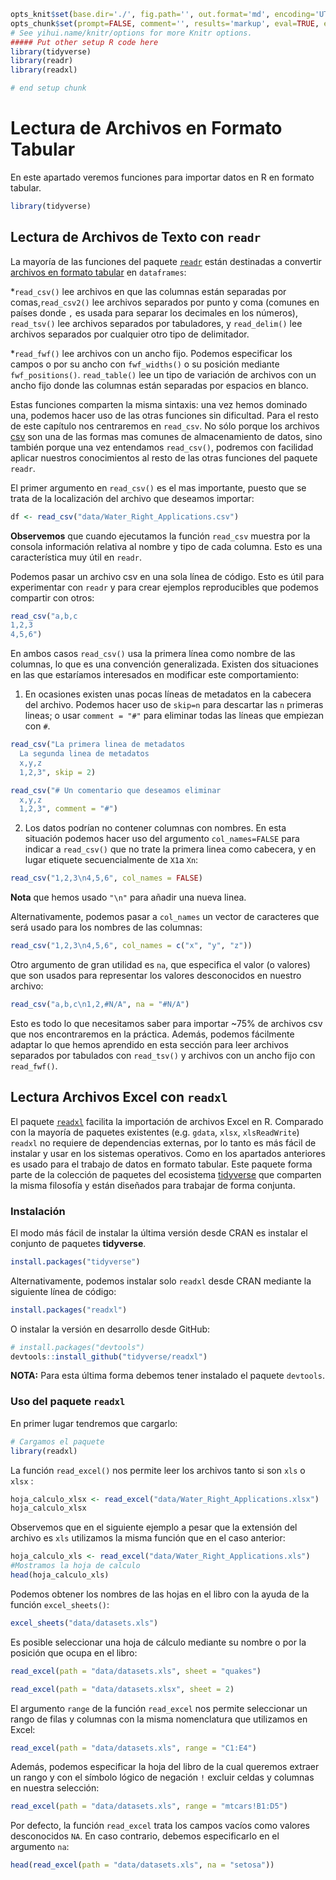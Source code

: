 ```r
opts_knit$set(base.dir='./', fig.path='', out.format='md', encoding='UTF-8')
opts_chunk$set(prompt=FALSE, comment='', results='markup', eval=TRUE, echo=TRUE)
# See yihui.name/knitr/options for more Knitr options.
##### Put other setup R code here
library(tidyverse)
library(readr)
library(readxl)

# end setup chunk
```


<!-- ```{r, include=FALSE} -->
<!-- tutorial::go_interactive() -->
<!-- ``` -->


# Lectura de Archivos en Formato Tabular

En este apartado veremos funciones para importar datos en R en formato tabular.


```r
library(tidyverse)
```

## Lectura de Archivos de Texto con `readr`

La mayoría de las funciones del paquete [`readr`](http://readr.tidyverse.org/) están destinadas a convertir [archivos en formato tabular](https://es.wikipedia.org/wiki/Valores_separados_por_comas) en `dataframes`:

*`read_csv()` lee archivos en que las columnas están separadas por comas,`read_csv2()` lee archivos separados por punto y coma (comunes en países donde `,` es usada para separar los decimales en los números),
`read_tsv()` lee archivos separados por tabuladores, y `read_delim()` lee archivos separados por cualquier otro tipo de delimitador.

*`read_fwf()` lee archivos con un ancho fijo. Podemos especificar los campos o por su ancho con `fwf_widths()` o su posición mediante `fwf_positions()`.
`read_table()` lee un tipo de variación de archivos con un ancho fijo donde las columnas están separadas por espacios en blanco.
  
Estas funciones comparten la misma sintaxis: una vez hemos dominado una,  podemos hacer uso de las otras funciones sin dificultad. Para el resto de este capítulo nos centraremos en `read_csv`.  No sólo porque los archivos [csv](https://es.wikipedia.org/wiki/Valores_separados_por_comas) son una de las formas mas comunes de almacenamiento de datos, sino también porque una vez entendamos `read_csv()`, podremos con facilidad aplicar nuestros conocimientos al resto de las otras funciones del paquete `readr`.

El primer argumento en `read_csv()` es el mas importante, puesto que se trata de la localización del archivo que deseamos importar:


```r
df <- read_csv("data/Water_Right_Applications.csv")
```

__Observemos__ que cuando ejecutamos la función `read_csv` muestra por la consola información relativa al nombre y tipo de cada columna. Esto es una característica muy útil en `readr`.
  
Podemos pasar un archivo csv en una sola línea de código. Esto es útil para experimentar con `readr` y para crear ejemplos reproducibles que podemos compartir con otros:


```r
read_csv("a,b,c
1,2,3
4,5,6")
```


En ambos casos `read_csv()` usa la primera línea como nombre de las columnas, lo que es una convención generalizada. Existen dos situaciones en las que estaríamos interesados en modificar este comportamiento:

1. En ocasiones existen unas pocas líneas de metadatos en la cabecera del archivo. Podemos hacer uso de `skip=n` para descartar las `n` primeras lineas; o usar `comment = "#"` para eliminar todas las líneas que empiezan con `#`.

    
```r
read_csv("La primera linea de metadatos
  La segunda linea de metadatos
  x,y,z
  1,2,3", skip = 2)

read_csv("# Un comentario que deseamos eliminar
  x,y,z
  1,2,3", comment = "#")
```

2. Los datos podrían no contener columnas con nombres. En esta situación podemos hacer uso del argumento `col_names=FALSE` para indicar a `read_csv()` que no trate la primera linea como cabecera, y en lugar etiquete secuencialmente de `X1`a `Xn`:

```r
read_csv("1,2,3\n4,5,6", col_names = FALSE)
```

__Nota__ que hemos usado `"\n"` para añadir una nueva linea.

Alternativamente, podemos pasar a `col_names` un vector de caracteres que será      usado para los nombres de las columnas:
  
```r
read_csv("1,2,3\n4,5,6", col_names = c("x", "y", "z"))
```


Otro argumento de gran utilidad es `na`, que especifica el valor (o valores) que son usados para representar los valores desconocidos en nuestro archivo:

```r
read_csv("a,b,c\n1,2,#N/A", na = "#N/A")
```

Esto es todo lo que necesitamos saber para importar ~75% de archivos csv que nos encontraremos en la práctica. Además, podemos fácilmente adaptar lo que hemos aprendido en esta sección para leer archivos separados por tabulados con `read_tsv()` y archivos con un ancho fijo con `read_fwf()`.
  


## Lectura Archivos Excel con `readxl` 

El paquete [`readxl`](http://readxl.tidyverse.org/) facilita la importación de archivos Excel en R. Comparado con la mayoría de paquetes existentes (e.g. `gdata`, `xlsx`, `xlsReadWrite`) `readxl` no requiere de dependencias externas, por lo tanto es más fácil de instalar y usar en los sistemas operativos. Como en los apartados anteriores es usado para el trabajo de datos en formato tabular. Este paquete forma parte de la colección de paquetes del ecosistema [tidyverse](http://tidyverse.org/) que comparten la misma filosofía y están diseñados para trabajar de forma conjunta.

### Instalación

El modo más fácil de instalar la última versión desde CRAN es instalar el conjunto de paquetes __tidyverse__.

```r
install.packages("tidyverse")
```

Alternativamente, podemos instalar solo `readxl` desde CRAN mediante la siguiente línea de código:

```r
install.packages("readxl")
```

O instalar la versión en desarrollo desde GitHub:

```r
# install.packages("devtools")
devtools::install_github("tidyverse/readxl")
```

__NOTA:__ Para esta última forma debemos tener instalado el paquete `devtools`.


### Uso del paquete `readxl`

En primer lugar tendremos que cargarlo:

```r
# Cargamos el paquete
library(readxl)
```



La función `read_excel()` nos permite leer los archivos tanto si son `xls` o `xlsx` :


```r
hoja_calculo_xlsx <- read_excel("data/Water_Right_Applications.xlsx")
hoja_calculo_xlsx
```


Observemos que en el siguiente ejemplo a pesar que la extensión del archivo es `xls` utilizamos la misma función que en el caso anterior:


```r
hoja_calculo_xls <- read_excel("data/Water_Right_Applications.xls")
#Mostramos la hoja de calculo
head(hoja_calculo_xls)
```



Podemos obtener los nombres de las hojas en el libro con la ayuda de la función `excel_sheets()`:

```r
excel_sheets("data/datasets.xls")
```


Es posible seleccionar una hoja de cálculo mediante su nombre o por la posición que ocupa en el libro:

```r
read_excel(path = "data/datasets.xls", sheet = "quakes")
```



```r
read_excel(path = "data/datasets.xlsx", sheet = 2)
```


El argumento `range` de la función `read_excel` nos permite seleccionar un rango de filas y columnas con la misma nomenclatura que utilizamos en Excel:

```r
read_excel(path = "data/datasets.xls", range = "C1:E4")
```

Además, podemos especificar la hoja del libro de la cual queremos extraer un rango y con el símbolo lógico de negación `!` excluir celdas y columnas en nuestra selección:

```r
read_excel(path = "data/datasets.xls", range = "mtcars!B1:D5")
```

Por defecto, la función `read_excel` trata los campos vacíos como valores desconocidos `NA`. En caso contrario, debemos especificarlo en el argumento `na`:

```r
head(read_excel(path = "data/datasets.xls", na = "setosa"))
```

























